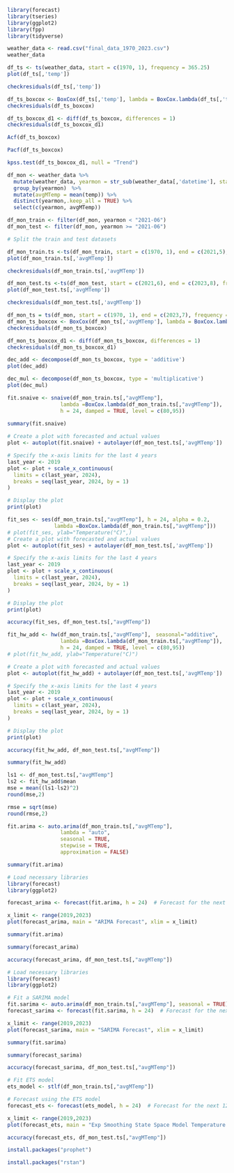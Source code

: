 ```r
library(forecast)
library(tseries)
library(ggplot2)
library(fpp)
library(tidyverse)
```


```r
weather_data <- read.csv("final_data_1970_2023.csv")
weather_data
```


```r
df_ts <- ts(weather_data, start = c(1970, 1), frequency = 365.25)
plot(df_ts[,'temp'])
```

```r
checkresiduals(df_ts[,'temp'])
```


```r
df_ts_boxcox <- BoxCox(df_ts[,'temp'], lambda = BoxCox.lambda(df_ts[,'temp']))
checkresiduals(df_ts_boxcox)
```


```r
df_ts_boxcox_d1 <- diff(df_ts_boxcox, differences = 1)
checkresiduals(df_ts_boxcox_d1)
```


```r
Acf(df_ts_boxcox)
```


```r
Pacf(df_ts_boxcox)
```


```r
kpss.test(df_ts_boxcox_d1, null = "Trend")
```


```r
df_mon <- weather_data %>%
  mutate(weather_data, yearmon = str_sub(weather_data[,'datetime'], start = 1, end = 7) ) %>%
  group_by(yearmon)　%>%
  mutate(avgMTemp = mean(temp)) %>% 
  distinct(yearmon,.keep_all = TRUE) %>%
  select(c(yearmon, avgMTemp))

df_mon_train <- filter(df_mon, yearmon < "2021-06")
df_mon_test <- filter(df_mon, yearmon >= "2021-06")

# Split the train and test datasets

df_mon_train.ts <-ts(df_mon_train, start = c(1970, 1), end = c(2021,5), frequency = 12)
plot(df_mon_train.ts[,'avgMTemp'])
```


```r
checkresiduals(df_mon_train.ts[,'avgMTemp'])
```

```r
df_mon_test.ts <-ts(df_mon_test, start = c(2021,6), end = c(2023,8), frequency = 12)
plot(df_mon_test.ts[,'avgMTemp'])
```


```r
checkresiduals(df_mon_test.ts[,'avgMTemp'])
```


```r
df_mon_ts = ts(df_mon, start = c(1970, 1), end = c(2023,7), frequency = 12)
df_mon_ts_boxcox <- BoxCox(df_mon_ts[,'avgMTemp'], lambda = BoxCox.lambda(df_mon_ts[,'avgMTemp']))
checkresiduals(df_mon_ts_boxcox)
```


```r
df_mon_ts_boxcox_d1 <- diff(df_mon_ts_boxcox, differences = 1)
checkresiduals(df_mon_ts_boxcox_d1)
```


```r
dec_add <- decompose(df_mon_ts_boxcox, type = 'additive')
plot(dec_add)
```


```r
dec_mul <- decompose(df_mon_ts_boxcox, type = 'multiplicative')
plot(dec_mul)
```


```r
fit.snaive <- snaive(df_mon_train.ts[,"avgMTemp"],
                 lambda =BoxCox.lambda(df_mon_train.ts[,"avgMTemp"]),
                 h = 24, damped = TRUE, level = c(80,95))
  
summary(fit.snaive)
```


```r
# Create a plot with forecasted and actual values
plot <- autoplot(fit.snaive) + autolayer(df_mon_test.ts[,'avgMTemp'])

# Specify the x-axis limits for the last 4 years
last_year <- 2019
plot <- plot + scale_x_continuous(
  limits = c(last_year, 2024),
  breaks = seq(last_year, 2024, by = 1)
)

# Display the plot
print(plot)
```


```r
fit_ses <- ses(df_mon_train.ts[,"avgMTemp"], h = 24, alpha = 0.2, 
               lambda =BoxCox.lambda(df_mon_train.ts[,"avgMTemp"]))
# plot(fit_ses, ylab="Temperature(°C)",)
# Create a plot with forecasted and actual values
plot <- autoplot(fit_ses) + autolayer(df_mon_test.ts[,'avgMTemp'])

# Specify the x-axis limits for the last 4 years
last_year <- 2019
plot <- plot + scale_x_continuous(
  limits = c(last_year, 2024),
  breaks = seq(last_year, 2024, by = 1)
)

# Display the plot
print(plot)
```


```r
accuracy(fit_ses, df_mon_test.ts[,"avgMTemp"])
```


```r
fit_hw_add <- hw(df_mon_train.ts[,"avgMTemp"],　seasonal="additive", 
                 lambda =BoxCox.lambda(df_mon_train.ts[,"avgMTemp"]),
                 h = 24, damped = TRUE, level = c(80,95))
# plot(fit_hw_add, ylab="Temperature(°C)")

# Create a plot with forecasted and actual values
plot <- autoplot(fit_hw_add) + autolayer(df_mon_test.ts[,'avgMTemp'])

# Specify the x-axis limits for the last 4 years
last_year <- 2019
plot <- plot + scale_x_continuous(
  limits = c(last_year, 2024),
  breaks = seq(last_year, 2024, by = 1)
)

# Display the plot
print(plot)
```


```r
accuracy(fit_hw_add, df_mon_test.ts[,"avgMTemp"])
```


```r
summary(fit_hw_add)
```


```r
ls1 <- df_mon_test.ts[,"avgMTemp"]
ls2 <- fit_hw_add$mean
mse = mean((ls1-ls2)^2)
round(mse,2)
```


```r
rmse = sqrt(mse)
round(rmse,2)
```


```r
fit.arima <- auto.arima(df_mon_train.ts[,"avgMTemp"],
                 lambda = "auto",
                 seasonal = TRUE,
                 stepwise = TRUE,
                 approximation = FALSE)

summary(fit.arima)
```


```r
# Load necessary libraries
library(forecast)
library(ggplot2)

forecast_arima <- forecast(fit.arima, h = 24)  # Forecast for the next 12 time points

x_limit <- range(2019,2023)
plot(forecast_arima, main = "ARIMA Forecast", xlim = x_limit)
```


```r
summary(fit.arima)
```


```r
summary(forecast_arima)
```


```r
accuracy(forecast_arima, df_mon_test.ts[,"avgMTemp"])
```


```r
# Load necessary libraries
library(forecast)
library(ggplot2)

# Fit a SARIMA model
fit.sarima <- auto.arima(df_mon_train.ts[,"avgMTemp"], seasonal = TRUE)
forecast_sarima <- forecast(fit.sarima, h = 24)  # Forecast for the next 12 time points
```


```r
x_limit <- range(2019,2023)
plot(forecast_sarima, main = "SARIMA Forecast", xlim = x_limit)
```


```r
summary(fit.sarima)
```


```r
summary(forecast_sarima)
```


```r
accuracy(forecast_sarima, df_mon_test.ts[,"avgMTemp"])
```


```r
# Fit ETS model
ets_model <- stlf(df_mon_train.ts[,"avgMTemp"])

# Forecast using the ETS model
forecast_ets <- forecast(ets_model, h = 24)  # Forecast for the next 12 time points

x_limit <- range(2019,2023)
plot(forecast_ets, main = "Exp Smoothing State Space Model Temperature Forecast", xlim = x_limit)
```

```r
accuracy(forecast_ets, df_mon_test.ts[,"avgMTemp"])
```
```r
install.packages("prophet")
```

```r
install.packages("rstan")

```
